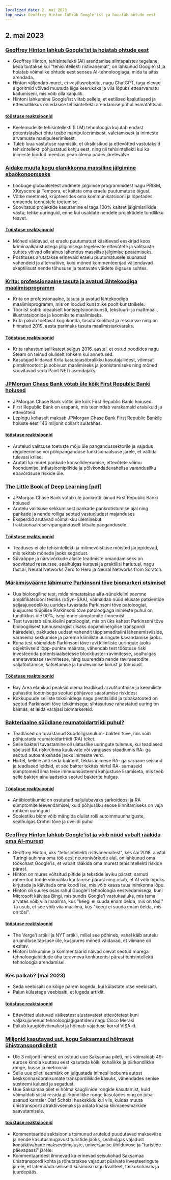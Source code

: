 ```yaml
---
localized_date: 2. mai 2023
top_news: Geoffrey Hinton lahkub Google'ist ja hoiatab ohtude eest
---
```




<CallToAction />

<Steps>

## 2. mai 2023

### [Geoffrey Hinton lahkub Google'ist ja hoiatab ohtude eest](https://www.nytimes.com/2023/05/01/technology/ai-google-chatbot-engineer-quits-hinton.html)

- Geoffrey Hinton, tehisintellekti (AI) arendamise silmapaistev tegelane, keda tuntakse kui "tehisintellekti ristivanemat", on lahkunud Google'ist ja hoiatab võimalike ohtude eest seoses AI-tehnoloogiaga, mida ta aitas arendada.
- Hinton väljendab muret, et vestlusrobotite, nagu ChatGPT, taga olevad algoritmid võivad muutuda liiga keerukaks ja viia lõpuks ettearvamatu käitumiseni, mis võib olla kahjulik.
- Hintoni lahkumine Google'ist viitab sellele, et eetilised kaalutlused ja ettevaatlikkus on edasise tehisintellekti arendamise puhul esmatähtsad.

#### [tööstuse reaktsioonid](http://news.ycombinator.com/item?id=35771104)

- Keelemudelite tehisintellekti (LLM) tehnoloogia kujutab endast potentsiaalset ohtu teabe manipuleerimisest, valetamisest ja inimeste arvamuste manipuleerimisest.
- Tuleb luua vastutuse raamistik, et üksikisikud ja ettevõtted vastutaksid tehisintellekti põhjustatud kahju eest, ning nii tehisintellekti kui ka inimeste loodud meedias peab olema pädev järelevalve.

### [Aidake muuta kogu elanikkonna massiline jälgimine ebaökonoomseks](https://prism-break.org/en/)

- Loobuge globaalsetest andmete jälgimise programmidest nagu PRISM, XKeyscore ja Tempora, et kaitsta oma eraelu puutumatuse õigusi.
- Võtke meetmeid, krüpteerides oma kommunikatsiooni ja lõpetades omaenda teenustele toetumise.
- Soovitatud projektide kasutamine ei taga 100% kaitset jälgimisriikide vastu; tehke uuringuid, enne kui usaldate nendele projektidele tundlikku teavet.

#### [Tööstuse reaktsioonid](http://news.ycombinator.com/item?id=35772005)

- Mõned väidavad, et eraelu puutumatust käsitlevad eeskirjad koos kriminaalkaristustega jälgimisega tegelevate ettevõtete ja valitsuste suhtes võivad olla ainus lahendus massilise jälgimise peatamiseks.
- Postituses arutatakse erinevaid eraelu puutumatusele suunatud vahendeid ja alternatiive, kuid mõned kommenteerijad väljendavad skeptilisust nende tõhususe ja teatavate väidete õigsuse suhtes.

### [Krita: professionaalne tasuta ja avatud lähtekoodiga maalimisprogramm](https://krita.org/en/)

- Krita on professionaalne, tasuta ja avatud lähtekoodiga maalimisprogramm, mis on loodud kunstnike poolt kunstnikele.
- Tööriist sobib ideaalselt kontseptsioonikunsti, tekstuuri- ja mattmaali, illustratsioonide ja koomiksite maalimiseks.
- Krita pakub toetavat kogukonda, tasuta koolitust ja ressursse ning on hinnatud 2019. aasta parimaks tasuta maalimistarkvaraks.

#### [Tööstuse reaktsioonid](http://news.ycombinator.com/item?id=35771994)

- Krita rahastamisallikatest selgus 2016. aastal, et ostud poodides nagu Steam on teinud oluliselt rohkem kui annetused.
- Kasutajad kiidavad Krita kasutajasõbralikku kasutajaliidest, võimsat pintslimootorit ja sobivust maalimiseks ja joonistamiseks ning mõned soovitavad seda Paint.NETi asendajaks.

### [JPMorgan Chase Bank võtab üle kõik First Republic Banki hoiused](https://www.fdic.gov/news/press-releases/2023/pr23034.html)

- JPMorgan Chase Bank võttis üle kõik First Republic Banki hoiused.
- First Republic Bank on erapank, mis teenindab varakamaid eraisikuid ja ettevõtteid.
- Lepingu kohaselt maksab JPMorgan Chase Bank First Republic Bankile hoiuste eest 146 miljonit dollarit sularahas.

#### [tööstuse reaktsioonid](http://news.ycombinator.com/item?id=35770048)

- Arutelud valitsuse toetuste mõju üle pangandussektorile ja vajadus reguleerimise või põhipanganduse funktsionaalsuse järele, et vältida tulevasi kriise.
- Arutati ka muret pankade konsolideerumise, ettevõtete võimu koondumise, inflatsioonipiikide ja põlvkondadevahelise varandusliku ebavõrdsuse riskide üle.

### [The Little Book of Deep Learning [pdf]](https://fleuret.org/public/lbdl.pdf)

- JPMorgan Chase Bank võtab üle pankrotti läinud First Republic Banki hoiused
- Arutelu valitsuse sekkumisest pankade pankrotistumise ajal ning pankade ja nende rolliga seotud vastuoludest majanduses
- Eksperdid arutavad võimalikku üleminekut fraktsionaalreservipanganduselt kitsale pangandusele.

#### [Tööstuse reaktsioonid](http://news.ycombinator.com/item?id=35767789)

- Teaduses ei ole tehisintellekti ja mitmevõistluse mõisted järjepidevad, mis tekitab mõnede jaoks segadust.
- Süvaõppe ja närvivõrkude alaste teadmiste omandamiseks on soovitatud ressursse, sealhulgas kursusi ja praktilisi harjutusi, nagu fast.ai, Neural Networks Zero to Hero ja Neural Networks from Scratch.

### [Märkimisväärne läbimurre Parkinsoni tõve biomarkeri otsimisel](https://www.michaeljfox.org/publication/michael-j-fox-foundation-announces-significant-breakthrough-search-parkinsons-biomarker)

- Uus bioloogiline test, mida nimetatakse alfa-sünukleiini seemne amplifikatsiooni testiks (αSyn-SAA), võimaldab nüüd elusate patsientide seljaajuvedelikku uurides tuvastada Parkinsoni tõve patoloogiat, kusjuures tüüpilise Parkinsoni tõve patoloogiaga inimeste puhul on tundlikkus üle 90%, isegi enne sümptomite ilmnemist.
- Test tuvastab sünukleiini patoloogiat, mis on üks kahest Parkinsoni tõve bioloogilisest tunnusmärgist (lisaks dopamiinergilise transpordi häiredele), pakkudes uudset vahendit täppismeditsiini lähenemisviiside, varasema sekkumise ja parema kliiniliste uuringute kavandamise jaoks.
- Kuna test võimaldab Parkinsoni tõve ravi kliiniliste uuringute jaoks objektiivseid lõpp-punkte määrata, vähendab test tööstuse riski investeerida potentsiaalsetesse blockbuster-ravimitesse, sealhulgas ennetavatesse ravimitesse, ning suurendab nende ravimeetodite väljatöötamise, katsetamise ja turuleviimise kiirust ja tõhusust.

#### [Tööstuse reaktsioonid](http://news.ycombinator.com/item?id=35770563)

- Bay Area elanikud peaksid olema teadlikud arvutitootmise ja keemiliste puhastite tootmisega seotud põhjavee saastumise riskidest
- Kokkupuude selliste toksiinidega nagu pestitsiidid ja tubakatooted on seotud Parkinsoni tõve tekkimisega; sihtasutuse rahastatud uuring on käimas, et leida varajasi biomarkereid.

### [Bakteriaalne süüdlane reumatoidartriidi puhul?](https://www.the-scientist.com/news-opinion/a-bacterial-culprit-for-rheumatoid-arthritis-71088)

- Teadlased on tuvastanud Subdoligranulum- bakteri tüve, mis võib põhjustada reumatoidartriidi (RA) teket.
- Selle bakteri tuvastamine oli ulatuslike uuringute tulemus, kui teadlased sõelusid RA riskirühma kuuluvate või varajases staadiumis RA- ga seotud autoantikehade jaoks inimeste verd.
- Hiirtel, kellele anti seda bakterit, tekkis inimese RA- ga sarnane seisund ja teadlased leidsid, et see bakter tekitas hiirtel RA- sarnaseid sümptomeid ilma teise immuunsüsteemi kahjustuse lisamiseta, mis teeb selle bakteri ainulaadseks seotud bakterite hulgas.

#### [Tööstuse reaktsioonid](http://news.ycombinator.com/item?id=35775704)

- Antibiootikumid on osutunud paljulubavaks sarkoidoosi ja RA sümptomite leevendamisel, kuid põhjusliku seose kinnitamiseks on vaja rohkem uuringuid
- Soolestiku biom võib mängida olulist rolli autoimmuunhaiguste, sealhulgas Crohni tõve ja uveiidi puhul

### [Geoffrey Hinton lahkub Google'ist ja võib nüüd vabalt rääkida oma AI-murest](https://www.theverge.com/2023/5/1/23706311/hinton-godfather-of-ai-threats-fears-warnings)

- Geoffrey Hinton, üks "tehisintellekti ristivanematest", kes sai 2018. aastal Turingi auhinna oma töö eest neuronivõrkude alal, on lahkunud oma töökohast Google'is, et vabalt rääkida oma murest tehisintellekti riskide pärast.
- Hinton on mures võltsitud piltide ja tekstide leviku pärast, samuti roteeritud tööde võimaliku kaotamise pärast ning usub, et AI võib lõpuks kirjutada ja käivitada oma koodi ise, mis võib kaasa tuua inimkonna lõpu.
- Hinton oli suures osas rahul Google'i tehnoloogia eestvedamisega, kuni Microsoft käivitas Bingi, mis sundis Google'i vastukaaluks, mis tema arvates võib viia maailma, kus "keegi ei suuda enam öelda, mis on tõsi." Ta usub, et see võib viia maailma, kus "keegi ei suuda enam öelda, mis on tõsi".

#### [tööstuse reaktsioonid](http://news.ycombinator.com/item?id=35771508)

- The Verge'i artikli ja NYT artikli, millel see põhineb, vahel käib arutelu aruandluse täpsuse üle, kusjuures mõned väidavad, et viimane oli eksitav.
- Hintoni lahkumine ja kommentaarid näivad olevat seotud murega tehnoloogiahiidude üha teravneva konkurentsi pärast tehisintellekti tehnoloogia arendamisel.

### Kes palkab? (mai 2023)

- Seda veebisaiti on kõige parem kogeda, kui külastate otse veebisaiti.
- Palun külastage veebisaiti, et lugeda artiklit.

#### [tööstuse reaktsioonid](http://news.ycombinator.com/item?id=35773707)

- Ettevõtted ulatuvad väikestest alustavatest ettevõtetest kuni väljakujunenud tehnoloogiagigantideni nagu Cisco Meraki
- Pakub kaugtöövõimalusi ja hõlmab vajaduse korral VISA-d.

### [Miljonid kasutavad uut, kogu Saksamaad hõlmavat ühistranspordipiletit](https://apnews.com/article/germany-public-transit-cheap-ticket-trains-metro-3d83f1a35ab8e3945b8034b9bd511c29)

- Üle 3 miljonit inimest on ostnud uue Saksamaa pileti, mis võimaldab 49- eurose kindla kuutasu eest kasutada kõiki kohalikke ja piirkondlikke ronge, busse ja metroosid.
- Selle uue pileti eesmärk on julgustada inimesi loobuma autost keskkonnasõbralikumate transpordiliikide kasuks, vähendades senise süsteemi kulusid ja segadust.
- Uue Saksamaa pilet ei hõlma kaugliinide rongide kasutamist, kuid võimaldab siiski reisida piirkondlikke ronge kasutades ning on juba saanud kantsler Olaf Scholzi heakskiidu kui viis, kuidas muuta ühistransporti atraktiivsemaks ja aidata kaasa kliimaeesmärkide saavutamisele.

#### [tööstuse reaktsioonid](http://news.ycombinator.com/item?id=35770816)

- Kommentaaride sektsioonis toimunud arutelud puudutavad makseviise ja nende kasutusmugavust turistide jaoks, sealhulgas vajadust kontaktivabade maksevõimaluste, universaalse ühilduvuse ja "turistide päevapassi" järele.
- Kommentaaridest ilmnevad ka erinevad seisukohad Saksamaa ühistranspordi kohta ja rõhutatakse vajadust püsivate investeeringute järele, et lahendada selliseid küsimusi nagu kvaliteet, taskukohasus ja juurdepääs.

</Steps>
